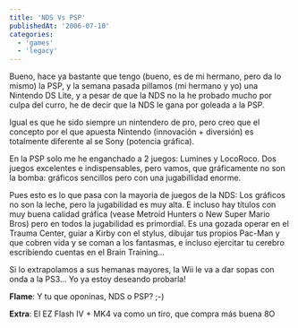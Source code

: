```yaml
---
title: 'NDS Vs PSP'
publishedAt: '2006-07-10'
categories:
  - 'games'
  - 'legacy'
---
```


Bueno, hace ya bastante que tengo (bueno, es de mi hermano, pero da lo mismo) la PSP, y la semana pasada pillamos (mi hermano y yo) una Nintendo DS Lite, y a pesar de que la NDS no la he probado mucho por culpa del curro, he de decir que la NDS le gana por goleada a la PSP.

Igual es que he sido siempre un nintendero de pro, pero creo que el concepto por el que apuesta Nintendo (innovación + diversión) es totalmente diferente al se Sony (potencia gráfica).

En la PSP solo me he enganchado a 2 juegos: Lumines y LocoRoco. Dos juegos excelentes e indispensables, pero vamos, que gráficamente no son la bomba: gráficos sencillos pero con una jugabillidad enorme.

Pues esto es lo que pasa con la mayoria de juegos de la NDS: Los gráficos no son la leche, pero la jugabilidad es muy alta. E incluso hay títulos con muy buena calidad gráfica (vease Metroid Hunters o New Super Mario Bros) pero en todos la jugabilidad es primordial. Es una gozada operar en el Trauma Center, guiar a Kirby con el stylus, dibujar tus propios Pac-Man y que cobren vida y se coman a los fantasmas, e incluso ejercitar tu cerebro escribiendo cuentas en el Brain Training...

Si lo extrapolamos a sus hemanas mayores, la Wii le va a dar sopas con onda a la PS3... Yo ya estoy deseando probarla!

**Flame**: Y tu que oponinas, NDS o PSP? ;-)

**Extra**: El EZ Flash IV + MK4 va como un tiro, que compra más buena 8O

